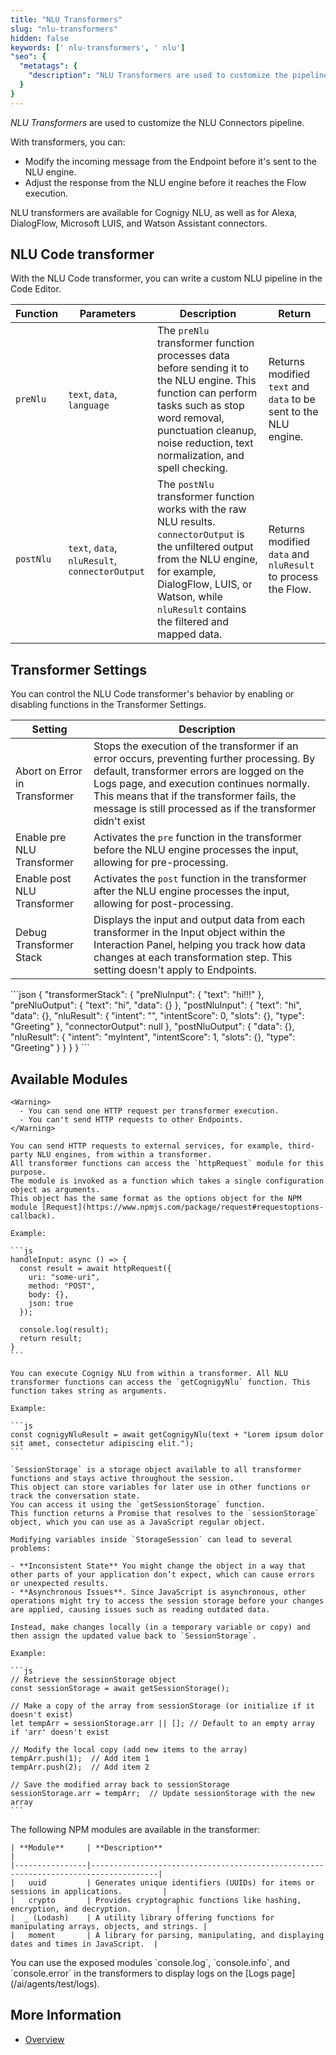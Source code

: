 ```yaml
---
title: "NLU Transformers"
slug: "nlu-transformers"
hidden: false
keywords: [' nlu-transformers', ' nlu']
"seo": {
  "metatags": {
    "description": "NLU Transformers are used to customize the pipeline in NLU Connectors. By using NLU Transformers, you can change the incoming message from the Endpoint before it's sent to the NLU engine, and to change the response from the NLU engine before it's sent to the Flow execution."
  }
}
---
```


_NLU Transformers_ are used to customize the NLU Connectors pipeline.

With transformers, you can:

- Modify the incoming message from the Endpoint before it's sent to the NLU engine.
- Adjust the response from the NLU engine before it reaches the Flow execution.

NLU transformers are available for Cognigy NLU, as well as for Alexa, DialogFlow, Microsoft LUIS, and Watson Assistant connectors.

## NLU Code transformer

With the NLU Code transformer, you can write a custom NLU pipeline in the Code Editor.

| **Function** | **Parameters**                                 | **Description**                                                                                                                                                                                                                       | **Return**                                                       |
|--------------|------------------------------------------------|---------------------------------------------------------------------------------------------------------------------------------------------------------------------------------------------------------------------------------------|------------------------------------------------------------------|
| `preNlu`     | `text`, `data`, `language`                     | The `preNlu` transformer function processes data before sending it to the NLU engine. This function can perform tasks such as stop word removal, punctuation cleanup, noise reduction, text normalization, and spell checking.        | Returns modified `text` and `data` to be sent to the NLU engine. |
| `postNlu`    | `text`, `data`, `nluResult`, `connectorOutput` | The `postNlu` transformer function works with the raw NLU results. `connectorOutput` is the unfiltered output from the NLU engine, for example, DialogFlow, LUIS, or Watson, while `nluResult` contains the filtered and mapped data. | Returns modified `data` and `nluResult` to process the Flow.     |

## Transformer Settings

You can control the NLU Code transformer's behavior by enabling or disabling functions in the Transformer Settings.

| **Setting**                   | **Description**                                                                                                                                                                                                                                                                                     |
|-------------------------------|-----------------------------------------------------------------------------------------------------------------------------------------------------------------------------------------------------------------------------------------------------------------------------------------------------|
| Abort on Error in Transformer | Stops the execution of the transformer if an error occurs, preventing further processing. By default, transformer errors are logged on the Logs page, and execution continues normally. This means that if the transformer fails, the message is still processed as if the transformer didn't exist |                                                                                                                                                                   |
| Enable pre NLU Transformer    | Activates the `pre` function in the transformer before the NLU engine processes the input, allowing for pre-processing.                                                                                                                                                                             |
| Enable post NLU Transformer   | Activates the `post` function in the transformer after the NLU engine processes the input, allowing for post-processing.                                                                                                                                                                            |
| Debug Transformer Stack       | Displays the input and output data from each transformer in the Input object within the Interaction Panel, helping you track how data changes at each transformation step. This setting doesn't apply to Endpoints.                                                                                 |

<Accordion title="Example of the `transformerStack` object in the Interaction Panel">
  ```json
  {
    "transformerStack": {
      "preNluInput": {
        "text": "hi!!!"
      },
      "preNluOutput": {
        "text": "hi",
        "data": {}
      },
      "postNluInput": {
        "text": "hi",
        "data": {},
        "nluResult": {
          "intent": "",
          "intentScore": 0,
          "slots": {},
          "type": "Greeting"
        },
        "connectorOutput": null
      },
      "postNluOutput": {
        "data": {},
        "nluResult": {
          "intent": "myIntent",
          "intentScore": 1,
          "slots": {},
          "type": "Greeting"
        }
      }
    }
  }
  ``` 
</Accordion>

## Available Modules

<AccordionGroup>
  <Accordion title="httpRequest">

    <Warning>
      - You can send one HTTP request per transformer execution.
      - You can't send HTTP requests to other Endpoints.
    </Warning>

    You can send HTTP requests to external services, for example, third-party NLU engines, from within a transformer. 
    All transformer functions can access the `httpRequest` module for this purpose. 
    The module is invoked as a function which takes a single configuration object as arguments. 
    This object has the same format as the options object for the NPM module [Request](https://www.npmjs.com/package/request#requestoptions-callback).

    Example:

    ```js
    handleInput: async () => {
      const result = await httpRequest({
        uri: "some-uri",
        method: "POST",
        body: {},
        json: true
      });

      console.log(result);
      return result;
    }
    ``` 
  </Accordion>

  <Accordion title="getCognigyNlu">

    You can execute Cognigy NLU from within a transformer. All NLU transformer functions can access the `getCognigyNlu` function. This function takes string as arguments.

    Example:

    ```js
    const cognigyNluResult = await getCognigyNlu(text + "Lorem ipsum dolor sit amet, consectetur adipiscing elit.");
    ``` 
  </Accordion>

  <Accordion title="getSessionStorage">

    `SessionStorage` is a storage object available to all transformer functions and stays active throughout the session. 
    This object can store variables for later use in other functions or track the conversation state. 
    You can access it using the `getSessionStorage` function.
    This function returns a Promise that resolves to the `sessionStorage` object, which you can use as a JavaScript regular object.

    Modifying variables inside `StorageSession` can lead to several problems:

    - **Inconsistent State** You might change the object in a way that other parts of your application don’t expect, which can cause errors or unexpected results.
    - **Asynchronous Issues**. Since JavaScript is asynchronous, other operations might try to access the session storage before your changes are applied, causing issues such as reading outdated data.

    Instead, make changes locally (in a temporary variable or copy) and then assign the updated value back to `SessionStorage`.

    Example:

    ```js
    // Retrieve the sessionStorage object
    const sessionStorage = await getSessionStorage(); 

    // Make a copy of the array from sessionStorage (or initialize if it doesn't exist)
    let tempArr = sessionStorage.arr || []; // Default to an empty array if 'arr' doesn't exist

    // Modify the local copy (add new items to the array)
    tempArr.push(1);  // Add item 1
    tempArr.push(2);  // Add item 2

    // Save the modified array back to sessionStorage
    sessionStorage.arr = tempArr;  // Update sessionStorage with the new array
    ``` 
  </Accordion>

  <Accordion title="NPM Modules">
    The following NPM modules are available in the transformer:

    | **Module**     | **Description**                                                                     |
    |----------------|-------------------------------------------------------------------------------------|
    |   uuid         | Generates unique identifiers (UUIDs) for items or sessions in applications.         |
    |   crypto       | Provides cryptographic functions like hashing, encryption, and decryption.          |
    |  _ (Lodash)    | A utility library offering functions for manipulating arrays, objects, and strings. |
    |   moment       | A library for parsing, manipulating, and displaying dates and times in JavaScript.  |
  </Accordion>

  <Accordion title="Logging">
    You can use the exposed modules `console.log`, `console.info`, and `console.error` in the transformers to display logs on the [Logs page](/ai/agents/test/logs).
  </Accordion>
</AccordionGroup>

## More Information

- [Overview](/ai/platform-features/nlu/external/nlu-connector-reference/all-nlu-connectors)